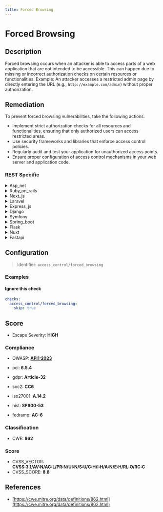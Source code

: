 ```yaml
---
title: Forced Browsing
---
```


# Forced Browsing

## Description

Forced browsing occurs when an attacker is able to access parts of a web application that are not intended to be accessible. This can happen due to missing or incorrect authorization checks on certain resources or functionalities.
Example: An attacker accesses a restricted admin page by directly entering the URL (e.g., `http://example.com/admin`) without proper authorization.


## Remediation

To prevent forced browsing vulnerabilities, take the following actions:
- Implement strict authorization checks for all resources and functionalities, ensuring that only authorized users can access restricted areas.
- Use security frameworks and libraries that enforce access control policies.
- Regularly audit and test your application for unauthorized access points.
- Ensure proper configuration of access control mechanisms in your web server and application code.



### REST Specific

<details>
    <summary>Asp_net</summary>

Ensure that all routes in the ASP.NET application are properly protected by implementing and enforcing authorization checks. Use the [Authorize] attribute on controllers and actions to restrict access to authenticated users.

</details>

<details>
    <summary>Ruby_on_rails</summary>

In Ruby on Rails, use before_action callbacks in your controllers to verify that the current user is authorized to access the route. Implement robust authorization frameworks like Pundit or CanCanCan.

</details>

<details>
    <summary>Next_js</summary>

Implement middleware in Next.js to verify user credentials or tokens before processing requests. Ensure consistent application of these checks across all endpoints.

</details>

<details>
    <summary>Laravel</summary>

Use Laravel's built-in middleware to enforce authentication and authorization. Apply the 'auth' middleware to routes that need protection, and use Laravel's gate features for fine-grained access control.

</details>

<details>
    <summary>Express_js</summary>

Protect routes in Express.js using middleware like Passport.js or express-jwt. Ensure that user credentials and permissions are verified before processing requests.

</details>

<details>
    <summary>Django</summary>

Use Django's built-in decorators such as @login_required for function-based views or LoginRequiredMixin for class-based views. Ensure that all routes correctly check user permissions.

</details>

<details>
    <summary>Symfony</summary>

Implement access controls in Symfony using the 'security.yaml' configuration file. Use voters or access decision managers to check user permissions before granting access to sensitive routes.

</details>

<details>
    <summary>Spring_boot</summary>

Use Spring Security to authenticate and authorize requests in Spring Boot applications. Protect controller methods with annotations like @PreAuthorize to enforce role-based access control.

</details>

<details>
    <summary>Flask</summary>

Protect Flask routes by using decorators like @login_required. Ensure user authentication and authorization before allowing access to state-altering operations.

</details>

<details>
    <summary>Nuxt</summary>

Implement middleware in Nuxt.js to verify user credentials before granting access to sensitive data or actions. Regularly review and update route permissions.

</details>

<details>
    <summary>Fastapi</summary>

Secure FastAPI routes by integrating security dependencies such as OAuth2 with JWT tokens. Apply these dependencies to route operations to ensure that only authenticated users can access certain functionalities.

</details>

## Configuration

> Identifier: `access_control/forced_browsing`



### Examples



#### Ignore this check

```yaml
checks:
  access_control/forced_browsing:
    skip: true
```




## Score

- Escape Severity: **<span className="high-severity">HIGH</span>**

### Compliance

- OWASP: **[API1:2023](https://github.com/OWASP/API-Security/blob/master/editions/2023/en/0xa1-broken-object-level-authorization.md)**

- pci: **6.5.4**
- gdpr: **Article-32**
- soc2: **CC6**

- iso27001: **A.14.2**
- nist: **SP800-53**
- fedramp: **AC-6**

### Classification

- CWE: **862**




### Score

- CVSS_VECTOR: **CVSS:3.1/AV:N/AC:L/PR:N/UI:N/S:U/C:H/I:H/A:N/E:H/RL:O/RC:C**
- CVSS_SCORE: **8.8**

## References

- [https://cwe.mitre.org/data/definitions/862.html](https://cwe.mitre.org/data/definitions/862.html)
  